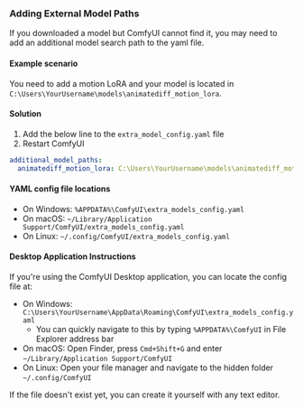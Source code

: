 ### Adding External Model Paths

If you downloaded a model but ComfyUI cannot find it, you may need to add an additional model search path to the yaml file.

#### Example scenario
You need to add a motion LoRA and your model is located in `C:\Users\YourUsername\models\animatediff_motion_lora`.

#### Solution
1. Add the below line to the `extra_model_config.yaml` file
2. Restart ComfyUI

```yaml
additional_model_paths:
  animatediff_motion_lora: C:\Users\YourUsername\models\animatediff_motion_lora/
```

#### YAML config file locations
- On Windows: `%APPDATA%\ComfyUI\extra_models_config.yaml`
- On macOS: `~/Library/Application Support/ComfyUI/extra_models_config.yaml`
- On Linux: `~/.config/ComfyUI/extra_models_config.yaml`

#### Desktop Application Instructions
If you're using the ComfyUI Desktop application, you can locate the config file at:

- On Windows: `C:\Users\YourUsername\AppData\Roaming\ComfyUI\extra_models_config.yaml`
  - You can quickly navigate to this by typing `%APPDATA%\ComfyUI` in File Explorer address bar
- On macOS: Open Finder, press `Cmd+Shift+G` and enter `~/Library/Application Support/ComfyUI`
- On Linux: Open your file manager and navigate to the hidden folder `~/.config/ComfyUI`

If the file doesn't exist yet, you can create it yourself with any text editor.
